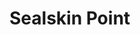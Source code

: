 
# Sealskin Point
<ProjectDetails
  floatRight
  region="Iron Islands"
  house="House Farwynd"
  type="Keep"
  status="Completed"
  warp="/warp sealskinpoint"
  projectLead="Galivis"
  dateStarted="2014-04-20T07:00:00+00:00"
  dateCompleted="2014-04-20T07:00:00+00:00"
/>
